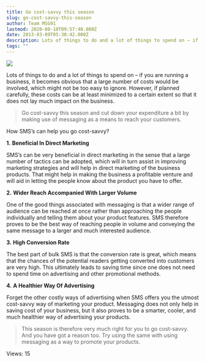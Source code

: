 ```yaml
---
title: Go cost-savvy this season
slug: go-cost-savvy-this-season
author: Team MSG91
lastmod: 2020-08-18T09:57:40.000Z
date: 2013-03-09T05:30:42.000Z
description: Lots of things to do and a lot of things to spend on – if you are running a business, it becomes obvious that a large number of costs would be involved, which might not be too easy to ignore. However, if planned carefully, these costs can be at least minimized to a certain extent so that it does not lay much impact on the business.
tags: ""
---
```


![](https://images-msg91.s3.ap-south-1.amazonaws.com/content/images/wordpress/2013/03/Go-cost-savvy-this-season.jpg)


Lots of things to do and a lot of things to spend on – if you are running a business, it becomes obvious that a large number of costs would be involved, which might not be too easy to ignore. However, if planned carefully, these costs can be at least minimized to a certain extent so that it does not lay much impact on the business.



> 
> Go cost-savvy this season and cut down your expenditure a bit by making use of messaging as a means to reach your customers.
> 
> 
> 


How SMS’s can help you go cost-savvy?


**1.** **Beneficial In Direct Marketing**


SMS’s can be very beneficial in direct marketing in the sense that a large number of tactics can be adopted, which will in turn assist in improving marketing strategies and will help in direct marketing of the business products. That might help in making the business a profitable venture and will aid in letting the people know about the product you have to offer.


**2.** **Wider Reach Accompanied With Larger Volume** 


One of the good things associated with messaging is that a wider range of audience can be reached at once rather than approaching the people individually and telling them about your product features. SMS therefore proves to be the best way of reaching people in volume and conveying the same message to a larger and much interested audience.


**3.** **High Conversion Rate** 


The best part of bulk SMS is that the conversion rate is great, which means that the chances of the potential readers getting converted into customers are very high. This ultimately leads to saving time since one does not need to spend time on advertising and other promotional methods.


**4.** **A Healthier Way Of Advertising**


Forget the other costly ways of advertising when SMS offers you the utmost cost-savvy way of marketing your product. Messaging does not only help in saving cost of your business, but it also proves to be a smarter, cooler, and much healthier way of advertising your products.



> 
> This season is therefore very much right for you to go cost-savvy. And you have got a reason too. Try using the same with using messaging as a way to promote your products.
> 
> 
> 



 Views: 15




